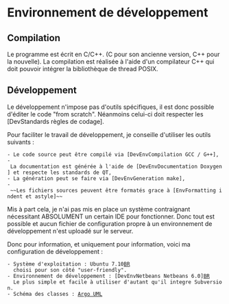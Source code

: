 = Environnement de développement =

== Compilation ==

Le programme est écrit en C/C++. (C pour son ancienne version, C++ pour la nouvelle).
La compilation est réalisée à l'aide d'un compilateur C++ qui doit pouvoir intégrer la bibliothèque de thread POSIX.

== Développement ==

Le développement n'impose pas d'outils spécifiques, il est donc possible d'éditer le code "from scratch".
Néanmoins celui-ci doit respecter les [DevStandards règles de codage].

Pour faciliter le travail de développement, je conseille d'utiliser les outils suivants :

 - Le code source peut être compilé via [DevEnvCompilation GCC / G++],
 - La documentation est générée à l'aide de [DevEnvDocumentation Doxygen] et respecte les standards de QT,
 - La génération peut se faire via [DevEnvGeneration make],
 - ~~Les fichiers sources peuvent être formatés grace à [EnvFormatting indent et astyle]~~

Mis à part cela, je n'ai pas mis en place un système contraignant nécessitant ABSOLUMENT un certain IDE pour fonctionner.
Donc tout est possible et aucun fichier de configuration propre à un environnement de développement n'est uploadé sur le serveur.


Donc pour information, et uniquement pour information, voici ma configuration de développement :

 - Système d'exploitation : Ubuntu 7.10[[BR]]
   choisi pour son côté "user-friendly".
 - Environnement de développement : [DevEnvNetbeans Netbeans 6.0][[BR]]
   Le plus simple et facile à utiliser d'autant qu'il integre Subversion.
 - Schéma des classes : [http://argouml.tigris.org/ Argo UML]
